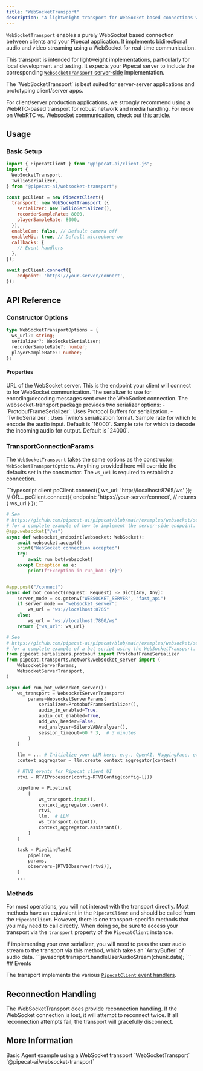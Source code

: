 ```yaml
---
title: "WebSocketTransport"
description: "A lightweight transport for WebSocket based connections with Pipecat"
---
```


`WebSocketTransport` enables a purely WebSocket based connection between clients and your Pipecat application. It implements bidirectional audio and video streaming using a WebSocket for real-time communication.

This transport is intended for lightweight implementations, particularly for local development and testing. It expects your Pipecat server to include the corresponding [`WebSocketTransport` server-side](/server/services/transport/websocket-server) implementation.

<Warning>
The `WebSocketTransport` is best suited for server-server applications and prototyping client/server apps.

For client/server production applications, we strongly recommend using a WebRTC-based transport for robust network and media handling. For more on WebRTC vs. Websocket communication, check out [this article](https://voiceaiandvoiceagents.com/#websockets-webrtc).
</Warning>

## Usage

### Basic Setup

```javascript
import { PipecatClient } from "@pipecat-ai/client-js";
import {
  WebSocketTransport,
  TwilioSerializer,
} from "@pipecat-ai/websocket-transport";

const pcClient = new PipecatClient({
  transport: new WebSocketTransport ({
    serializer: new TwilioSerializer(),
    recorderSampleRate: 8000,
    playerSampleRate: 8000,
  }),
  enableCam: false, // Default camera off
  enableMic: true, // Default microphone on
  callbacks: {
    // Event handlers
  },
});

await pcClient.connect({
    endpoint: 'https://your-server/connect',
});
```

## API Reference

### Constructor Options

```typescript
type WebSocketTransportOptions = {
  ws_url?: string;
  serializer?: WebSocketSerializer;
  recorderSampleRate?: number;
  playerSampleRate?: number;
};
```

#### Properties

<ParamField name="ws_url" type="string">
  URL of the WebSocket server. This is the endpoint your client will connect to for WebSocket communication.
</ParamField>

<ParamField name="serializer" type="WebSocketSerializer" default="ProtobufFrameSerializer">
  The serializer to use for encoding/decoding messages sent over the WebSocket connection. The websocket-transport package provides two serializer options:
  - `ProtobufFrameSerializer`: Uses Protocol Buffers for serialization.
  - `TwilioSerializer`: Uses Twilio's serialization format.
</ParamField>

<ParamField name="recorderSampleRate" type="number">
  Sample rate for which to encode the audio input. Default is `16000`.
</ParamField>

<ParamField name="playerSampleRate" type="number">
  Sample rate for which to decode the incoming audio for output. Default is `24000`.
</ParamField>

### TransportConnectionParams

The `WebSocketTransport` takes the same options as the constructor; `WebSocketTransportOptions`. Anything provided here will override the defaults set in the constructor. The `ws_url` is required to establish a connection.

<CodeGroup>
```typescript client
pcClient.connect({
  ws_url: 'http://localhost:8765/ws'
});
// OR...
pcClient.connect({
  endpoint: 'https://your-server/connect', // returns { ws_url }
});
```

```python server
# See
# https://github.com/pipecat-ai/pipecat/blob/main/examples/websocket/server/server.py
# for a complete example of how to implement the server-side endpoint.
@app.websocket("/ws")
async def websocket_endpoint(websocket: WebSocket):
    await websocket.accept()
    print("WebSocket connection accepted")
    try:
        await run_bot(websocket)
    except Exception as e:
        print(f"Exception in run_bot: {e}")


@app.post("/connect")
async def bot_connect(request: Request) -> Dict[Any, Any]:
    server_mode = os.getenv("WEBSOCKET_SERVER", "fast_api")
    if server_mode == "websocket_server":
        ws_url = "ws://localhost:8765"
    else:
        ws_url = "ws://localhost:7860/ws"
    return {"ws_url": ws_url}
```

```python bot
# See
# https://github.com/pipecat-ai/pipecat/blob/main/examples/websocket/server/bot_websocket_server.py
# for a complete example of a bot script using the WebSocketTransport.
from pipecat.serializers.protobuf import ProtobufFrameSerializer
from pipecat.transports.network.websocket_server import (
    WebsocketServerParams,
    WebsocketServerTransport,
)

async def run_bot_websocket_server():
    ws_transport = WebsocketServerTransport(
        params=WebsocketServerParams(
            serializer=ProtobufFrameSerializer(),
            audio_in_enabled=True,
            audio_out_enabled=True,
            add_wav_header=False,
            vad_analyzer=SileroVADAnalyzer(),
            session_timeout=60 * 3,  # 3 minutes
        )
    )

    llm = ... # Initialize your LLM here, e.g., OpenAI, HuggingFace, etc.
    context_aggregator = llm.create_context_aggregator(context)

    # RTVI events for Pipecat client UI
    rtvi = RTVIProcessor(config=RTVIConfig(config=[]))

    pipeline = Pipeline(
        [
            ws_transport.input(),
            context_aggregator.user(),
            rtvi,
            llm,  # LLM
            ws_transport.output(),
            context_aggregator.assistant(),
        ]
    )

    task = PipelineTask(
        pipeline,
        params,
        observers=[RTVIObserver(rtvi)],
    )
    ...
```
</CodeGroup>

### Methods

For most operations, you will not interact with the transport directly. Most methods have an equivalent in the `PipecatClient` and should be called from the `PipecatClient`. However, there is one transport-specific methods that you may need to call directly. When doing so, be sure to access your transport via the `transport` property of the `PipecatClient` instance.

<ResponseField name="handleUserAudioStream" type="method">
  If implementing your own serializer, you will need to pass the user audio stream to the transport via this method, which takes an `ArrayBuffer` of audio data.
```javascript
transport.handleUserAudioStream(chunk.data);
```
</ResponseField>
## Events

The transport implements the various [`PipecatClient` event handlers](https://docs.pipecat.ai/client/js/api-reference/callbacks).

## Reconnection Handling

The WebSocketTransport does provide reconnection handling. If the WebSocket connection is lost, it will attempt to reconnect twice. If all reconnection attempts fail, the transport will gracefully disconnect.

## More Information

<CardGroup cols={2}>
  <Card
    horizontal
    title="WebSocket Demo"
    icon="video"
    href="https://github.com/pipecat-ai/pipecat/tree/main/examples/websocket"
  >
    Basic Agent example using a WebSocket transport
  </Card>
  <Card
    horizontal
    title="Source"
    icon="github"
    href="https://github.com/pipecat-ai/pipecat-client-web-transports/tree/main/transports/websocket-transport"
  >
    `WebSocketTransport`
  </Card>
  <Card
    horizontal
    title="Package"
    icon="browser"
    href="https://www.npmjs.com/package/@pipecat-ai/websocket-transport"
  >
    `@pipecat-ai/websocket-transport`
  </Card>
</CardGroup>
